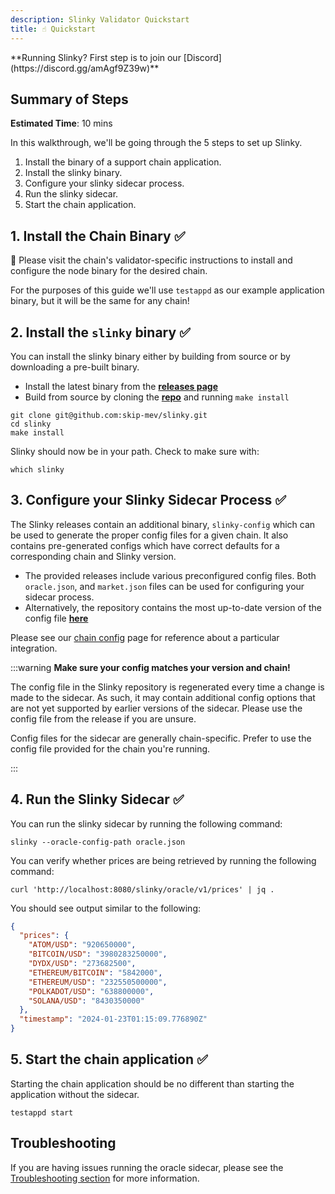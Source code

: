 ```yaml
---
description: Slinky Validator Quickstart
title: ☝️ Quickstart
---
```


<Note>
**Running Slinky? First step is to join our [Discord](https://discord.gg/amAgf9Z39w)**
</Note>

## Summary of Steps

**Estimated Time**: 10 mins

In this walkthrough, we'll be going through the 5 steps to set up Slinky.

1. Install the binary of a support chain application.
2. Install the slinky binary.
3. Configure your slinky sidecar process.
4. Run the slinky sidecar.
5. Start the chain application.

## 1. Install the Chain Binary ✅

**🚨** Please visit the chain's validator-specific instructions to install and configure the node binary for the desired chain.

For the purposes of this guide we'll use `testappd` as our example application binary, but it will be the same for any chain!

## 2. Install the `slinky` binary ✅

You can install the slinky binary either by building from source or by downloading a pre-built binary.

- Install the latest binary from the <b>[releases page](https://github.com/skip-mev/slinky/releases)</b>
- Build from source by cloning the <b>[repo](https://github.com/skip-mev/slinky)</b> and running `make install`

```shell
git clone git@github.com:skip-mev/slinky.git
cd slinky
make install
```

Slinky should now be in your path. Check to make sure with:

```shell
which slinky
```

## 3. Configure your Slinky Sidecar Process ✅

The Slinky releases contain an additional binary, `slinky-config` which can be used to generate the proper config files
for a given chain. It also contains pre-generated configs which have correct defaults for a corresponding chain and Slinky version.

- The provided releases include various preconfigured config files. Both `oracle.json`, and `market.json` files can be used for configuring your sidecar process.
- Alternatively, the repository contains the most up-to-date version of the config file <b>[here](https://github.com/skip-mev/slinky/blob/main/config/local/oracle.json)</b>

Please see our [chain config](/slinky/integrations) page for reference about a particular integration.

:::warning
<b>Make sure your config matches your version and chain!</b>

The config file in the Slinky repository is regenerated every time a change is made to the sidecar.
As such, it may contain additional config options that are not yet supported by earlier versions of the sidecar.
Please use the config file from the release if you are unsure.

Config files for the sidecar are generally chain-specific. Prefer to use the config file provided for the chain you're running.

:::

## 4. Run the Slinky Sidecar ✅

You can run the slinky sidecar by running the following command:

```shell
slinky --oracle-config-path oracle.json
```

You can verify whether prices are being retrieved by running the following command:

```shell
curl 'http://localhost:8080/slinky/oracle/v1/prices' | jq .
```

You should see output similar to the following:

```JSON
{
  "prices": {
    "ATOM/USD": "920650000",
    "BITCOIN/USD": "3980283250000",
    "DYDX/USD": "273682500",
    "ETHEREUM/BITCOIN": "5842000",
    "ETHEREUM/USD": "232550500000",
    "POLKADOT/USD": "638800000",
    "SOLANA/USD": "8430350000"
  },
  "timestamp": "2024-01-23T01:15:09.776890Z"
}
```

## 5. Start the chain application ✅

Starting the chain application should be no different than starting the application without the sidecar.

```shell
testappd start
```

## Troubleshooting

If you are having issues running the oracle sidecar, please see the [Troubleshooting section](/docs/slinky/validator/3-troubleshooting.md) for more information.
